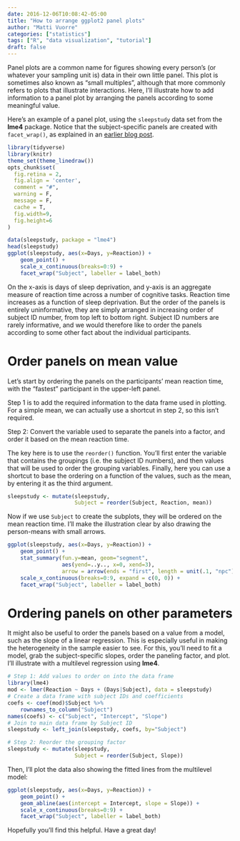 ```yaml
---
date: 2016-12-06T10:08:42-05:00
title: "How to arrange ggplot2 panel plots"
author: "Matti Vuorre"
categories: ["statistics"]
tags: ["R", "data visualization", "tutorial"]
draft: false
---
```


Panel plots are a common name for figures showing every person's (or whatever your sampling unit is) data in their own little panel. This plot is sometimes also known as "small multiples", although that more commonly refers to plots that illustrate interactions. Here, I'll illustrate how to add information to a panel plot by arranging the panels according to some meaningful value.

Here's an example of a panel plot, using the `sleepstudy` data set from the **lme4** package. Notice that the subject-specific panels are created with `facet_wrap()`, as explained in an [earlier blog post](https://mvuorre.github.io/post/2016/2016-03-15-ggplot-plots-subplots/).

```r
library(tidyverse)
library(knitr)
theme_set(theme_linedraw())
opts_chunk$set(
  fig.retina = 2,
  fig.align = 'center', 
  comment = "#", 
  warning = F, 
  message = F, 
  cache = T,
  fig.width=9,
  fig.height=6
)
```

```r
data(sleepstudy, package = "lme4")
head(sleepstudy)
ggplot(sleepstudy, aes(x=Days, y=Reaction)) +
    geom_point() +
    scale_x_continuous(breaks=0:9) +
    facet_wrap("Subject", labeller = label_both)
```

On the x-axis is days of sleep deprivation, and y-axis is an aggregate measure of reaction time across a number of cognitive tasks. Reaction time increases as a function of sleep deprivation. But the order of the panels is entirely uninformative, they are simply arranged in increasing order of subject ID number, from top left to bottom right. Subject ID numbers are rarely informative, and we would therefore like to order the panels according to some other fact about the individual participants. 

# Order panels on mean value

Let's start by ordering the panels on the participants' mean reaction time, with the "fastest" participant in the upper-left panel.

Step 1 is to add the required information to the data frame used in plotting. For a simple mean, we can actually use a shortcut in step 2, so this isn't required.

Step 2: Convert the variable used to separate the panels into a factor, and order it based on the mean reaction time. 

The key here is to use the `reorder()` function. You'll first enter the variable that contains the groupings (i.e. the subject ID numbers), and then values that will be used to order the grouping variables. Finally, here you can use a shortcut to base the ordering on a function of the values, such as the mean, by entering it as the third argument.

```r
sleepstudy <- mutate(sleepstudy,
                     Subject = reorder(Subject, Reaction, mean))
```

Now if we use `Subject` to create the subplots, they will be ordered on the mean reaction time. I'll make the illustration clear by also drawing the person-means with small arrows.

```r
ggplot(sleepstudy, aes(x=Days, y=Reaction)) +
    geom_point() +
    stat_summary(fun.y=mean, geom="segment",
                 aes(yend=..y.., x=0, xend=3),
                 arrow = arrow(ends = "first", length = unit(.1, "npc"))) +
    scale_x_continuous(breaks=0:9, expand = c(0, 0)) +
    facet_wrap("Subject", labeller = label_both)
```

# Ordering panels on other parameters

It might also be useful to order the panels based on a value from a model, such as the slope of a linear regression. This is especially useful in making the heterogeneity in the sample easier to see. For this, you'll need to fit a model, grab the subject-specific slopes, order the paneling factor, and plot. I'll illustrate with a multilevel regression using **lme4**.

```r
# Step 1: Add values to order on into the data frame
library(lme4)
mod <- lmer(Reaction ~ Days + (Days|Subject), data = sleepstudy)
# Create a data frame with subject IDs and coefficients
coefs <- coef(mod)$Subject %>%
    rownames_to_column("Subject")
names(coefs) <- c("Subject", "Intercept", "Slope")
# Join to main data frame by Subject ID
sleepstudy <- left_join(sleepstudy, coefs, by="Subject")
```

```r
# Step 2: Reorder the grouping factor
sleepstudy <- mutate(sleepstudy,
                     Subject = reorder(Subject, Slope))
```

Then, I'll plot the data also showing the fitted lines from the multilevel model:

```r
ggplot(sleepstudy, aes(x=Days, y=Reaction)) +
    geom_point() +
    geom_abline(aes(intercept = Intercept, slope = Slope)) +
    scale_x_continuous(breaks=0:9) +
    facet_wrap("Subject", labeller = label_both)
```

Hopefully you'll find this helpful. Have a great day!
